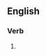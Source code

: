 ==English==

===Verb===
{{head|en|verb form}}

# {{present participle of|elasticize|lang=en|nocat=1}}